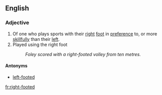 ==English==

===Adjective===
{{en-adj|pos=[[right]]-[[footed]]}}

# Of one who plays sports with their [[right]] [[foot]] in [[preference]] to, or more [[skillfully]] than their [[left]].
# Played using the right foot
#: ''Foley scored with a right-footed volley from ten metres.''
====Antonyms====
* [[left-footed]]

[[fr:right-footed]]